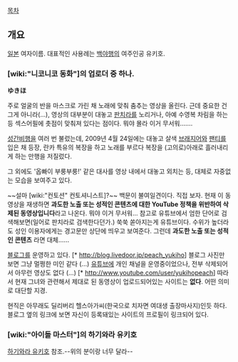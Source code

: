 [[목차]]

== 개요 ==
[[일본]] 여자이름. 
대표적인 사용례는 [[백야행]]의 여주인공 유키호.

=== [wiki:"니코니코 동화"]의 업로더 중 하나. ===
'''ゆきほ'''

주로 얼굴의 반을 마스크로 가린 채 노래에 맞춰 춤추는 영상을 올린다. 근데 중요한 건 그게 아니라(…), 영상의 대부분이 대놓고 [[판치라]]를 노리거나, 아예 수영복 차림을 하는 등 섹스어필에 촛점이 맞춰져 있다는 점이다. 뭐야 몰라 이거 무서워…….

[[성간비행]]을 여러 번 불렀는데, 2009년 4월 24일에는 대놓고 살색 [[브래지어]]와 [[팬티]]를 입은 채 등장, 란카 특유의 복장을 하고 노래를 부르다 복장을 (고의로)아래로 흘러내리게 하는 만행을 저질렀다.

그 외에도 '옵빠이 부룽부룽!' 같은 대사를 영상 내에서 대놓고 외치는 등, 대체로 자중없는 모습을 보여주고 있다.

{{{#!html
<script type="text/javascript" src="http://ext.nicovideo.jp/thumb_watch/sm6833674"></script><noscript><a href="http://www.nicovideo.jp/watch/sm6833674">【ニコニコ動画】【ゆきほ】キラッ☆星間飛行【これが本編】</a></noscript>
}}}
~~설마 [wiki:"컨토션" 컨토셔니스트]?~~ 백문이 불여일견이다. 직접 보자.
현재 이 동영상을 재생하면 '''과도한 노출 또는 성적인 콘텐츠에 대한 YouTube 정책을 위반하여 삭제된 동영상입니다'''라고 나온다. 뭐야 이거 무서워...
참고로 유튜브에서 엄한 단어로 검색해보면(일어로 판치라로 검색한다던가.) 쑥쑥 쏟아지는게 유튜브이다. 수위가 높더라도 성인 이용자에게는 경고문만 상단에 띄우고 보여준다. 그런데 '''과도한 노출 또는 성적인 콘텐츠''' 라면 대체......

[[블로그]]를 운영하고 있다. [* http://blog.livedoor.jp/peach_yukiho] 블로그 사진만 보면 그냥 멀쩡한 미인 같다 (…)
[[유튜브]]에 개인 채널을 운영중이었으나, 전부 삭제되어서 아무런 영상도 없다 (…) [* http://www.youtube.com/user/yukihopeach] 따라서 현재 그녀와 관련해서 제대로 된 동영상이 업로드되어있는 사이트는 '''없다'''. 어떤 의미로 대단할 지경.

현직은 아무래도 딜리버리 헬스아가씨(한국으로 치자면 여대생 출장마사지)인듯 하다. 블로그 옆의 링크에 보면 자신이 등록돼있는 사이트의 프로필이 링크되어 있다.
=== [wiki:"아이돌 마스터"]의 하기와라 유키호 ===

[[하기와라 유키호]] 참조.--위의 분이랑 너무 달라--
